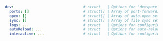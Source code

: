 ```yaml
dev:                                # struct   | Options for "devspace dev"
  ports: []                         # struct[] | Array of port-forwarding settings for selected pods
  open: []                          # struct[] | Array of auto-open settings
  sync: []                          # struct[] | Array of file sync settings for selected pods
  logs: ...                         # struct   | Options for configuring multi-container log streaming
  autoReload: ...                   # struct   | Options for auto-reloading (i.e. re-deploying deployments and re-building images)
  interactive: ...                  # struct   | Options for configuring the interactive mode
```
